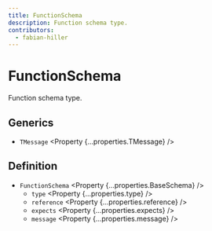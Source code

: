 ```yaml
---
title: FunctionSchema
description: Function schema type.
contributors:
  - fabian-hiller
---
```



# FunctionSchema

Function schema type.

## Generics

- `TMessage` <Property {...properties.TMessage} />

## Definition

- `FunctionSchema` <Property {...properties.BaseSchema} />
  - `type` <Property {...properties.type} />
  - `reference` <Property {...properties.reference} />
  - `expects` <Property {...properties.expects} />
  - `message` <Property {...properties.message} />
